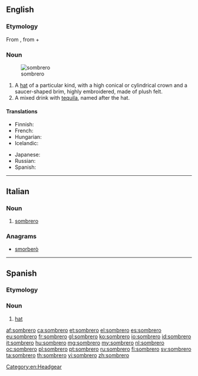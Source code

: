 ==English==

===Etymology===
From {{etyl|es}} {{term|sombrero||hat|lang=es}}, from {{term|sombra||shadow|lang=es}} + {{term|-ero|lang=es}}

===Noun===
{{en-noun}}
[[File:Sombrero (PSF).png|thumb|sombrero]]

# A [[hat]] of a particular kind, with a high conical or cylindrical crown and a saucer-shaped brim, highly embroidered, made of plush felt.
# A mixed drink with [[tequila]], named after the hat.

====Translations====
{{trans-top|hat}}
* Finnish: {{t+|fi|sombrero}}
* French: {{t+|fr|sombréro|m}}
* Hungarian: {{t-|hu|szombréró}}
* Icelandic: {{t|is|mexíkanahattur|m}}
{{trans-mid}}
* Japanese: {{t|ja|ソンブレロ|tr=sonburero}}
* Russian: {{t+|ru|сомбреро|n|tr=sombréro}} {{indeclinable}}
* Spanish: {{t|es|sombrero mexicano|m}}
{{trans-bottom}}

{{trans-top|drink}}
{{trans-mid}}
{{trans-bottom}}

[[Category:en:Headgear]]

----

==Italian==

===Noun===
{{it-noun|sombrer|m|o|i}}

# [[#English|sombrero]]

===Anagrams===
* [[smorberò#Italian|smorberò]]

----
==Spanish==

===Etymology===
{{suffix|sombra|ero|lang=es}}

===Noun===
{{es-noun|m|pl=sombreros}}

# [[hat]]

[[af:sombrero]]
[[ca:sombrero]]
[[et:sombrero]]
[[el:sombrero]]
[[es:sombrero]]
[[eu:sombrero]]
[[fr:sombrero]]
[[gl:sombrero]]
[[ko:sombrero]]
[[io:sombrero]]
[[id:sombrero]]
[[it:sombrero]]
[[hu:sombrero]]
[[mg:sombrero]]
[[my:sombrero]]
[[nl:sombrero]]
[[oc:sombrero]]
[[pl:sombrero]]
[[pt:sombrero]]
[[ru:sombrero]]
[[fi:sombrero]]
[[sv:sombrero]]
[[ta:sombrero]]
[[th:sombrero]]
[[vi:sombrero]]
[[zh:sombrero]]
